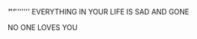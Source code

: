 ''''''{{subst:life}}'''''''''{{subst:life}}'''''''''{{subst:life}}''''''''''''
EVERYTHING IN YOUR LIFE IS SAD AND GONE

NO ONE LOVES YOU